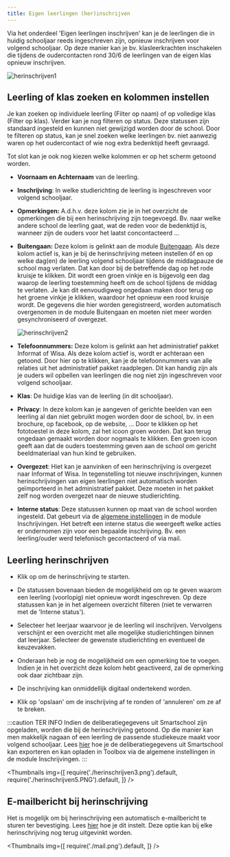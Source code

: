 ```yaml
---
title: Eigen leerlingen (her)inschrijven
---
```


Via het onderdeel 'Eigen leerlingen inschrijven' kan je de leerlingen die in huidig schooljaar reeds ingeschreven zijn, opnieuw inschrijven voor volgend schooljaar. Op deze manier kan je bv. klasleerkrachten inschakelen die tijdens de oudercontacten rond 30/6 de leerlingen van de eigen klas opnieuw inschrijven. 

![herinschrijven1](./herinschrijven1.png)

## Leerling of klas zoeken en kolommen instellen

Je kan zoeken op individuele leerling (Filter op naam) of op volledige klas (Filter op klas). Verder kan je nog filteren op status. Deze statussen zijn standaard ingesteld en kunnen niet gewijzigd worden door de school. Door te filteren op status, kan je snel zoeken welke leerlingen bv. niet aanwezig waren op het oudercontact of wie nog extra bedenktijd heeft gevraagd. 

Tot slot kan je ook nog kiezen welke kolommen er op het scherm getoond worden. 
- **Voornaam en Achternaam** van de leerling.

- **Inschrijving**: In welke studierichting de leerling is ingeschreven voor volgend schooljaar.

- **Opmerkingen:** A.d.h.v. deze kolom zie je in het overzicht de opmerkingen die bij een herinschrijving zijn toegevoegd. Bv. naar welke andere school de leerling gaat, wat de reden voor de bedenktijd is, wanneer zijn de ouders voor het laatst concontacteerd ... 

- **Buitengaan:**  Deze kolom is gelinkt aan de module [Buitengaan](/buitengaan). Als deze kolom actief is, kan je bij de 
herinschrijving meteen instellen óf en op welke dag(en) de leerling volgend schooljaar tijdens de middagpauze de school mag verlaten. Dat kan door bij de betreffende dag op het rode kruisje te klikken. Dit wordt een groen vinkje en is bijgevolg een dag waarop de leerling toestemming heeft om de school tijdens de middag te verlaten. Je kan dit eenvoudigweg ongedaan maken door terug op het groene vinkje je klikken, waardoor het opnieuw een rood kruisje wordt. De gegevens die hier worden geregistreerd, worden automatisch overgenomen in de module Buitengaan en moeten niet meer worden gesynchroniseerd of overgezet. 

  ![herinschrijven2](./herinschrijven2.png)

- **Telefoonnummers:** Deze kolom is gelinkt aan het administratief pakket Informat of Wisa. Als deze kolom actief is, wordt er achteraan een <LegacyAction img="Telefoon.PNG"/> getoond. Door hier op te klikken, kan je de telefoonnummers van alle relaties uit het administratief pakket raadplegen. Dit kan handig zijn als je ouders wil opbellen van leerlingen die nog niet zijn ingeschreven voor volgend schooljaar. 

- **Klas**: De huidige klas van de leerling (in dit schooljaar).

- **Privacy**: In deze kolom kan je aangeven of gerichte beelden van een leerling al dan niet gebruikt mogen worden door de school, bv. in een brochure, op facebook, op de website, ... Door te klikken op het fototoestel <LegacyAction img="foto.PNG"/> in deze kolom, zal het icoon groen worden. Dat kan terug ongedaan gemaakt worden door nogmaals te klikken. Een groen icoon geeft aan dat de ouders toestemming geven aan de school om gericht beeldmateriaal van hun kind te gebruiken.

- **Overgezet**: Hiet kan je aanvinken of een herinschrijving is overgezet naar Informat of Wisa. In tegenstelling tot nieuwe inschrijvingen, kunnen herinschrijvingen van eigen leerlingen niet automatisch worden geïmporteerd in het administratief pakket. Deze moeten in het pakket zelf nog worden overgezet naar de nieuwe studierichting.  

- **Interne status**: Deze statussen kunnen op maat van de school worden ingesteld. Dat gebeurt via de [algemene instellingen](/inschrijvingen/opstart_config/instelling/)  in de module Inschrijvingen. Het betreft een interne status die weergeeft welke acties er ondernomen zijn voor een bepaalde inschrijving. Bv. een leerling/ouder werd telefonisch gecontacteerd of via mail.

## Leerling herinschrijven

- Klik op <LegacyAction img="wijzig.png" /> om de herinschrijving te starten. 

- De statussen bovenaan bieden de mogelijkheid om op te geven waarom een leerling (voorlopig) niet opnieuw wordt ingeschreven. Op deze statussen kan je in het algemeen overzicht filteren (niet te verwarren met de 'Interne status'). 

- Selecteer het leerjaar waarvoor je de leerling wil inschrijven. Vervolgens verschijnt er een overzicht met alle mogelijke studierichtingen binnen dat leerjaar. Selecteer de gewenste studierichting en eventueel de keuzevakken.
- Onderaan heb je nog de mogelijkheid om een opmerking toe te voegen. Indien je in het overzicht deze kolom hebt geactiveerd, zal de opmerking ook daar zichtbaar zijn. 

- De inschrijving kan onmiddellijk digitaal ondertekend worden. 

- Klik op 'opslaan' om de inschrijving af te ronden of 'annuleren' om ze af te breken. 

:::caution TER INFO
Indien de deliberatiegegevens uit Smartschool zijn opgeladen, worden die bij de herinschrijving getoond. Op die manier kan men makkelijk nagaan of een leerling de passende studiekeuze maakt voor volgend schooljaar. Lees [hier](/inschrijvingen/opstart_config/instelling/#4-resultaten-van-deliberaties) hoe je de deliberatiegegevens uit Smartschool kan exporteren en kan opladen in Toolbox via de algemene instellingen in de module Inschrijvingen.
:::

<Thumbnails img={[
    require('./herinschrijven3.png').default, 
    require('./herinschrijven5.PNG').default, 
]} />

## E-mailbericht bij herinschrijving

Het is mogelijk om bij herinschrijving een automatisch e-mailbericht te sturen ter bevestiging. Lees [hier](/inschrijvingen/opstart_config/instelling/) hoe je dit instelt. Deze optie kan bij elke herinschrijving nog terug uitgevinkt worden.  

<Thumbnails img={[
    require('./mail.png').default, 
]} />

